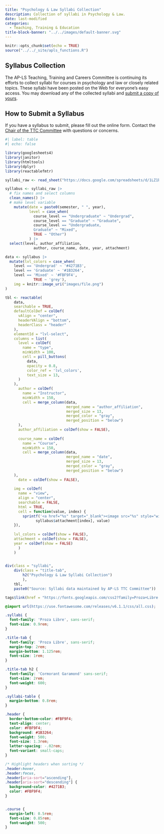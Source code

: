 ```yaml
---
title: "Psychology & Law Syllabi Collection"
description: Collection of syllabi in Psychology & Law.
date: last-modified
categories: 
  - Teaching, Training & Education
title-block-banner: "../../images/default-banner.svg"
---
```


```r
knitr::opts_chunk$set(echo = TRUE)
source("../../_site/apls_functions.R")
```



## Syllabus Collection

The AP-LS Teaching, Training and Careers Committee is continuing its efforts to collect syllabi for courses in psychology and law or closely related topics. These syllabi have been posted on the Web for everyone's easy access. You may download any of the collected syllabi and [submit a copy of yours](https://forms.gle/LordvWNha32yNe2Q8).

::: {.callout-tip collapse="true"}
## How to Submit a Syllabus

If you have a syllabus to submit, please fill out the online form. Contact the [Chair of the TTC Committee](../../about/committees.html) with questions or concerns.
:::

:::{.column-body-outset}
```r
#| label: table
#| echo: false

library(googlesheets4)
library(janitor)
library(htmltools)
library(dplyr)
library(reactablefmtr)

syllabi_raw <- read_sheet("https://docs.google.com/spreadsheets/d/1LZ1bz2Cb3OlaHRqOd73gLbX6sAvAs_eQpkU3TLrYfm8/edit#gid=1605255684")

syllabus <- syllabi_raw |> 
  # fix names and select columns
  clean_names() |> 
  # make level variable
    mutate(date = paste0(semester, " ", year),
           level = case_when(
             course_level == "Undergraduate" ~ "Undergrad",
             course_level == "Graduate" ~ "Graduate",
             course_level == "Undergraduate, 
             Graduate" ~ "Mixed",
             TRUE ~ "Other")
           ) |> 
  select(level, author_affiliation,
             author, course_name, date, year, attachment)

data <- syllabus |> 
  mutate(lvl_colors = case_when(
    level == 'Undergrad' ~ '#4271B3',
    level == 'Graduate' ~ '#1B3264',
    level == 'Mixed' ~ '#FBF9F4',
             TRUE ~ 'grey'),
    img = knitr::image_uri("images/file.png")
) 

tbl <- reactable(
    data,
    searchable = TRUE,
    defaultColDef = colDef(
      vAlign = "center",
      headerVAlign = "bottom",
      headerClass = "header"
    ),
    elementId = "lvl-select",
    columns = list(
      level = colDef(
        name = "type",
        minWidth = 100,
        cell = pill_buttons(
          data,
          opacity = 0.8,
          color_ref = 'lvl_colors',
          text_size = 13,
      )
    ),
      author = colDef(
        name = "Instructor",
        minWidth = 150,
        cell = merge_column(data, 
                            merged_name = "author_affiliation",
                            merged_size = 13,
                            merged_color = "gray",
                            merged_position = "below")
      ),
      author_affiliation = colDef(show = FALSE),
    
      course_name = colDef(
        name = "Course",
        minWidth = 150,
        cell = merge_column(data, 
                            merged_name = "date",
                            merged_size = 13,
                            merged_color = "gray",
                            merged_position = "below")
    ),
      date = colDef(show = FALSE),
    
    img = colDef(
      name = "view",
      align = "center",
      searchable = FALSE,
      html = TRUE, 
      cell = function(value, index) {
        sprintf('<a href="%s" target="_blank"><image src="%s" style="width:20px;height:30px;"/></a>',
              syllabus$attachment[index], value)
    }),
 
    lvl_colors = colDef(show = FALSE),
    attachment = colDef(show = FALSE),
    year = colDef(show = FALSE)
      )
    )
    
```

```r

div(class = "syllabi",
    div(class = "title-tab",
        h2("Psychology & Law Syllabi Collection")
        ),
    tbl,
    paste0("Source: Syllabi data maintained by AP-LS TTC Committee"))

```

```r
tags$link(href = "https://fonts.googleapis.com/css2?family=Proza+Libre:ital,wght@0,400;0,500;0,700;1,400&display=swap", rel = "stylesheet")
```

```css
@import url(https://use.fontawesome.com/releases/v6.1.1/css/all.css); 

.syllabi {
  font-family: 'Proza Libre', sans-serif;
  font-size: 0.9rem;
}

.title-tab {
  font-family: 'Proza Libre', sans-serif;
  margin-top: 2rem;
  margin-bottom: 1.125rem;
  font-size: 1rem;
}

.title-tab h2 {
  font-family: 'Cormorant Garamond' sans-serif;
  font-size: 2rem;
  font-weight: 600;
}

.syllabi-table {
  margin-bottom: 0.8rem;
}

.header {
  border-bottom-color: #FBF9F4;
  text-align: center;
  color: #FBF9F4;
  background: #1B3264;
  font-weight: 500;
  font-size: 1.3rem;
  letter-spacing: -.02rem;
  font-variant: small-caps;
}

/* Highlight headers when sorting */
.header:hover,
.header:focus,
.header[aria-sort="ascending"],
.header[aria-sort="descending"] {
  background-color: #4271B3;
  color: #FBF9F4;
}


.course {
  margin-left: 0.5rem;
  font-size: 0.85rem;
  font-weight: 500;
}

```

:::